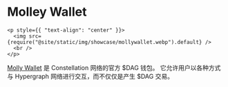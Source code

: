# Molley Wallet

```mdx-code-block
<p style={{ "text-align": "center" }}>
  <img src={require("@site/static/img/showcase/mollywallet.webp").default} />
  <br />
</p>
```

[Molly Wallet](https://github.com/grvlle/constellation_wallet/) 是 Constellation 网络的官方 $DAG 钱包。 它允许用户以各种方式与 Hypergraph 网络进行交互，而不仅仅是产生 $DAG 交易。
